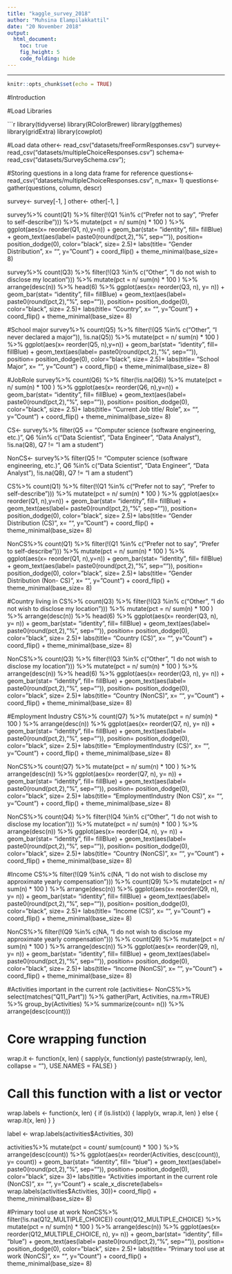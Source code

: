 ```yaml
---
title: "kaggle_survey_2018"
author: "Muhsina Elampilakkattil"
date: "20 November 2018"
output: 
  html_document:
    toc: true
    fig_height: 5
    code_folding: hide
---
```

<hr/>

```r
knitr::opts_chunk$set(echo = TRUE)
```

#Introduction



#Load Libraries


```r
library(tidyverse)
library(RColorBrewer)
library(ggthemes)
library(gridExtra)
library(cowplot)

#Load data
other<- read_csv("datasets/freeFormResponses.csv")
survey<- read_csv("datasets/multipleChoiceResponses.csv")
schema<- read_csv("datasets/SurveySchema.csv");

#Storing questions in a long data frame for reference
questions<- read_csv("datasets/multipleChoiceResponses.csv", n_max= 1)
questions<- gather(questions, column, descr)



survey<- survey[-1, ]
other<- other[-1, ]

survey%>%
count(Q1) %>%
filter(!(Q1 %in% c("Prefer not to say", "Prefer to self-describe"))) %>%
mutate(pct = n/ sum(n) * 100 ) %>%
  ggplot(aes(x= reorder(Q1, n),y=n)) +
  geom_bar(stat= "identity", fill= fillBlue) +
  geom_text(aes(label= paste0(round(pct,2),"%", sep="")),
      position= position_dodge(0), color= "black", size= 2.5)+
  labs(title= "Gender Distribution", x= "", y= "Count") +
  coord_flip() +
  theme_minimal(base_size= 8)

survey%>%
count(Q3) %>%
filter(!(Q3 %in% c("Other", "I do not wish to disclose my location"))) %>%
mutate(pct = n/ sum(n) * 100 ) %>%
arrange(desc(n)) %>%
head(6) %>%
  ggplot(aes(x= reorder(Q3, n), y= n)) +
  geom_bar(stat= "identity", fill= fillBlue) +
  geom_text(aes(label= paste0(round(pct,2),"%", sep="")),
      position= position_dodge(0), color= "black", size= 2.5)+
  labs(title= "Country", x= "", y= "Count") +
  coord_flip() +
  theme_minimal(base_size= 8)


#School major
survey%>%
count(Q5) %>%
filter(!(Q5 %in% c("Other", "I never declared a major")),
      !is.na(Q5)) %>%
mutate(pct = n/ sum(n) * 100 ) %>%
  ggplot(aes(x= reorder(Q5, n),y=n)) +
  geom_bar(stat= "identity", fill= fillBlue) +
  geom_text(aes(label= paste0(round(pct,2),"%", sep="")),
      position= position_dodge(0), color= "black", size= 2.5)+
  labs(title= "School Major", x= "", y= "Count") +
  coord_flip() +
  theme_minimal(base_size= 8)

#JobRole
survey%>%
count(Q6) %>%
filter(!is.na(Q6)) %>%
mutate(pct = n/ sum(n) * 100 ) %>%
  ggplot(aes(x= reorder(Q6, n),y=n)) +
  geom_bar(stat= "identity", fill= fillBlue) +
  geom_text(aes(label= paste0(round(pct,2),"%", sep="")),
      position= position_dodge(0), color= "black", size= 2.5)+
  labs(title= "Current Job title/ Role", x= "", y= "Count") +
  coord_flip() +
  theme_minimal(base_size= 8)

CS<-  survey%>%
filter(Q5 == "Computer science (software engineering, etc.)",
      Q6 %in% c("Data Scientist", "Data Engineer", "Data Analyst"),
      !is.na(Q8),
      Q7 != "I am a student")  


NonCS<- survey%>%
filter(Q5 != "Computer science (software engineering, etc.)",
      Q6 %in% c("Data Scientist", "Data Engineer", "Data Analyst"),
      !is.na(Q8),
      Q7 != "I am a student")  


CS%>%
count(Q1) %>%
filter(!(Q1 %in% c("Prefer not to say", "Prefer to self-describe"))) %>%
mutate(pct = n/ sum(n) * 100 ) %>%
  ggplot(aes(x= reorder(Q1, n),y=n)) +
  geom_bar(stat= "identity", fill= fillBlue) +
  geom_text(aes(label= paste0(round(pct,2),"%", sep="")),
      position= position_dodge(0), color= "black", size= 2.5)+
  labs(title= "Gender Distribution (CS)", x= "", y= "Count") +
  coord_flip() +
  theme_minimal(base_size= 8)

NonCS%>%
count(Q1) %>%
filter(!(Q1 %in% c("Prefer not to say", "Prefer to self-describe"))) %>%
mutate(pct = n/ sum(n) * 100 ) %>%
  ggplot(aes(x= reorder(Q1, n),y=n)) +
  geom_bar(stat= "identity", fill= fillBlue) +
  geom_text(aes(label= paste0(round(pct,2),"%", sep="")),
      position= position_dodge(0), color= "black", size= 2.5)+
  labs(title= "Gender Distribution (Non- CS)", x= "", y= "Count") +
  coord_flip() +
  theme_minimal(base_size= 8)


#Country living in
CS%>%
count(Q3) %>%
filter(!(Q3 %in% c("Other", "I do not wish to disclose my location"))) %>%
mutate(pct = n/ sum(n) * 100 ) %>%
arrange(desc(n)) %>%
head(6) %>%
  ggplot(aes(x= reorder(Q3, n), y= n)) +
  geom_bar(stat= "identity", fill= fillBlue) +
  geom_text(aes(label= paste0(round(pct,2),"%", sep="")),
      position= position_dodge(0), color= "black", size= 2.5)+
  labs(title= "Country (CS)", x= "", y= "Count") +
  coord_flip() +
  theme_minimal(base_size= 8)

NonCS%>%
count(Q3) %>%
filter(!(Q3 %in% c("Other", "I do not wish to disclose my location"))) %>%
mutate(pct = n/ sum(n) * 100 ) %>%
arrange(desc(n)) %>%
head(6) %>%
  ggplot(aes(x= reorder(Q3, n), y= n)) +
  geom_bar(stat= "identity", fill= fillBlue) +
  geom_text(aes(label= paste0(round(pct,2),"%", sep="")),
      position= position_dodge(0), color= "black", size= 2.5)+
  labs(title= "Country (NonCS)", x= "", y= "Count") +
  coord_flip() +
  theme_minimal(base_size= 8)

#Employment Industry
CS%>%
count(Q7) %>%
mutate(pct = n/ sum(n) * 100 ) %>%
arrange(desc(n)) %>%
  ggplot(aes(x= reorder(Q7, n), y= n)) +
  geom_bar(stat= "identity", fill= fillBlue) +
  geom_text(aes(label= paste0(round(pct,2),"%", sep="")),
      position= position_dodge(0), color= "black", size= 2.5)+
  labs(title= "EmploymentIndustry (CS)", x= "", y= "Count") +
  coord_flip() +
  theme_minimal(base_size= 8)

NonCS%>%
count(Q7) %>%
mutate(pct = n/ sum(n) * 100 ) %>%
arrange(desc(n)) %>%
  ggplot(aes(x= reorder(Q7, n), y= n)) +
  geom_bar(stat= "identity", fill= fillBlue) +
  geom_text(aes(label= paste0(round(pct,2),"%", sep="")),
      position= position_dodge(0), color= "black", size= 2.5)+
  labs(title= "EmploymentIndustry (Non CS)", x= "", y= "Count") +
  coord_flip() +
  theme_minimal(base_size= 8)


NonCS%>%
count(Q4) %>%
filter(!(Q4 %in% c("Other", "I do not wish to disclose my location"))) %>%
mutate(pct = n/ sum(n) * 100 ) %>%
arrange(desc(n)) %>%
  ggplot(aes(x= reorder(Q4, n), y= n)) +
  geom_bar(stat= "identity", fill= fillBlue) +
  geom_text(aes(label= paste0(round(pct,2),"%", sep="")),
      position= position_dodge(0), color= "black", size= 2.5)+
  labs(title= "Country (NonCS)", x= "", y= "Count") +
  coord_flip() +
  theme_minimal(base_size= 8)


#Income
CS%>%
filter(!(Q9 %in% c(NA, "I do not wish to disclose my approximate yearly compensation"))) %>%
count(Q9) %>%
mutate(pct = n/ sum(n) * 100 ) %>%
arrange(desc(n)) %>%
  ggplot(aes(x= reorder(Q9, n), y= n)) +
  geom_bar(stat= "identity", fill= fillBlue) +
  geom_text(aes(label= paste0(round(pct,2),"%", sep="")),
      position= position_dodge(0), color= "black", size= 2.5)+
  labs(title= "Income (CS)", x= "", y= "Count") +
  coord_flip() +
  theme_minimal(base_size= 8)

NonCS%>%
filter(!(Q9 %in% c(NA, "I do not wish to disclose my approximate yearly compensation"))) %>%
count(Q9) %>%
mutate(pct = n/ sum(n) * 100 ) %>%
arrange(desc(n)) %>%
  ggplot(aes(x= reorder(Q9, n), y= n)) +
  geom_bar(stat= "identity", fill= fillBlue) +
  geom_text(aes(label= paste0(round(pct,2),"%", sep="")),
      position= position_dodge(0), color= "black", size= 2.5)+
  labs(title= "Income (NonCS)", x= "", y= "Count") +
  coord_flip() +
  theme_minimal(base_size= 8)


#Activities important in the current role
(activities<- NonCS%>%
  select(matches("Q11_Part")) %>%
  gather(Part, Activities, na.rm=TRUE) %>%
  group_by(Activities) %>%
  summarize(count= n()) %>%
  arrange(desc(count)))


# Core wrapping function
wrap.it <- function(x, len)
{ 
  sapply(x, function(y) paste(strwrap(y, len), 
                              collapse = "\n"), 
         USE.NAMES = FALSE)
}


# Call this function with a list or vector
wrap.labels <- function(x, len)
{
  if (is.list(x))
  {
    lapply(x, wrap.it, len)
  } else {
    wrap.it(x, len)
  }
}


label <- wrap.labels(activities$Activities, 30)

activities%>%
mutate(pct = count/ sum(count) * 100 ) %>%
arrange(desc(count)) %>%
  ggplot(aes(x= reorder(Activities, desc(count)), y= count)) +
  geom_bar(stat= "identity", fill= "blue") +
  geom_text(aes(label= paste0(round(pct,2),"%", sep="")),
      position= position_dodge(0), color= "black", size= 3)+
  labs(title= "Activities important in the current role (NonCS)", x= "", y= "Count") +
    scale_x_discrete(labels= wrap.labels(activities$Activities, 30))+
  coord_flip() +
  theme_minimal(base_size= 8)


#Primary tool use at work
NonCS%>%
filter(!is.na(Q12_MULTIPLE_CHOICE))
count(Q12_MULTIPLE_CHOICE) %>%
mutate(pct = n/ sum(n) * 100 ) %>%
arrange(desc(n)) %>%
  ggplot(aes(x= reorder(Q12_MULTIPLE_CHOICE, n), y= n)) +
  geom_bar(stat= "identity", fill= "blue") +
  geom_text(aes(label= paste0(round(pct,2),"%", sep="")),
      position= position_dodge(0), color= "black", size= 2.5)+
  labs(title= "Primary tool use at work (NonCS)", x= "", y= "Count") +
  coord_flip() +
  theme_minimal(base_size= 8)


